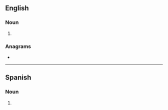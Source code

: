 ==English==

===Noun===
{{head|en|noun plural form}}

# {{plural of|halibut|lang=en}}

===Anagrams===
* {{anagrams|en|a=abhilstu|Tshiluba}}

----

==Spanish==

===Noun===
{{head|es|noun form|g=m-p}}

# {{plural of|halibut|lang=es}}